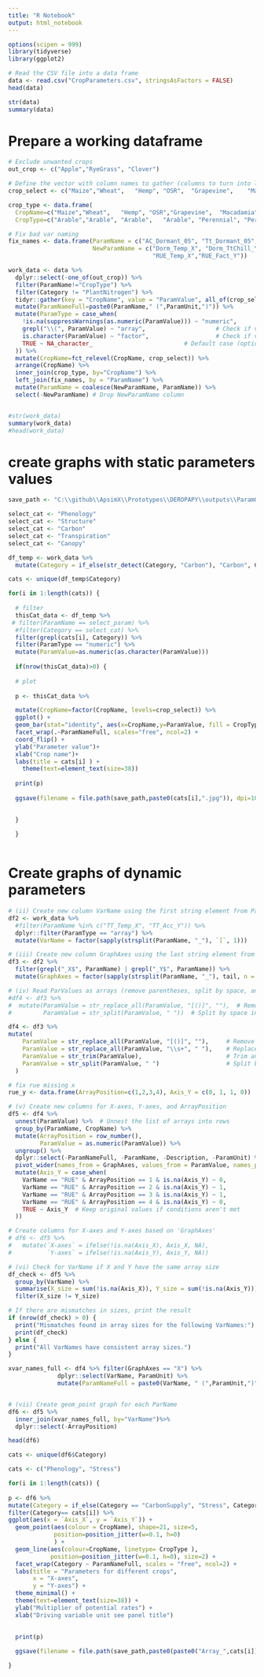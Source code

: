 ```yaml
---
title: "R Notebook"
output: html_notebook
---
```


```r
options(scipen = 999)
library(tidyverse)
library(ggplot2)
```


```r
# Read the CSV file into a data frame
data <- read.csv("CropParameters.csv", stringsAsFactors = FALSE)
head(data)
```

```r
str(data)
summary(data)
```
# Prepare a working dataframe

```r
# Exclude unwanted crops
out_crop <- c("Apple","RyeGrass", "Clover")

# Define the vector with column names to gather (columns to turn into levels)
crop_select <- c("Maize","Wheat",	"Hemp",	"OSR",	"Grapevine",	"Macadamia",	"Lemon",	"Avocado")

crop_type <- data.frame(
  CropName=c("Maize","Wheat",	"Hemp",	"OSR","Grapevine",	"Macadamia",	"Lemon",	"Avocado"),
  CropType=c("Arable","Arable",	"Arable",	"Arable", "Perennial", "Perennial", "Perennial", "Perennial"))

# Fix bad var naming
fix_names <- data.frame(ParamName = c("AC_Dormant_05", "Tt_Dormant_05","RUETempThresholds","RUE_Fact_Y"),
                        NewParamName = c("Dorm_Temp_X", "Dorm_TtChill_Y",
                                         "RUE_Temp_X","RUE_Fact_Y"))

work_data <- data %>%
  dplyr::select(-one_of(out_crop)) %>%
  filter(ParamName!="CropType") %>%
  filter(Category != "PlantNitrogen") %>%
  tidyr::gather(key = "CropName", value = "ParamValue", all_of(crop_select)) %>%
  mutate(ParamNameFull=paste0(ParamName," (",ParamUnit,")")) %>%
  mutate(ParamType = case_when(
    !is.na(suppressWarnings(as.numeric(ParamValue))) ~ "numeric",
    grepl("\\(", ParamValue) ~ "array",                    # Check if value contains "(" (array)
    is.character(ParamValue) ~ "factor",                   # Check if value is a character (factor)
    TRUE ~ NA_character_                          # Default case (optional)
  )) %>% 
  mutate(CropName=fct_relevel(CropName, crop_select)) %>%
  arrange(CropName) %>%
  inner_join(crop_type, by="CropName") %>%
  left_join(fix_names, by = "ParamName") %>%
  mutate(ParamName = coalesce(NewParamName, ParamName)) %>%
  select(-NewParamName) # Drop NewParamName column


#str(work_data)
summary(work_data)
#head(work_data)
```
# create graphs with static parameters values
```r

save_path <- "C:\\github\\ApsimX\\Prototypes\\DEROPAPY\\outputs\\ParamGraphs"

select_cat <- "Phenology"
select_cat <- "Structure"
select_cat <- "Carbon"
select_cat <- "Transpiration"
select_cat <- "Canopy"

df_temp <- work_data %>%
  mutate(Category = if_else(str_detect(Category, "Carbon"), "Carbon", Category))

cats <- unique(df_temp$Category)

for(i in 1:length(cats)) {
  
  # filter  
  thisCat_data <- df_temp %>%
 # filter(ParamName == select_param) %>%
  #filter(Category == select_cat) %>%
  filter(grepl(cats[i], Category)) %>%
  filter(ParamType == "numeric") %>%
  mutate(ParamValue=as.numeric(as.character(ParamValue))) 
  
  if(nrow(thisCat_data)>0) {
  
  # plot
    
  p <- thisCat_data %>%

  mutate(CropName=factor(CropName, levels=crop_select)) %>%
  ggplot() +
  geom_bar(stat="identity", aes(x=CropName,y=ParamValue, fill = CropType)) +
  facet_wrap(.~ParamNameFull, scales="free", ncol=2) +
  coord_flip() +
  ylab("Parameter value")+
  xlab("Crop name")+
  labs(title = cats[i] ) +
    theme(text=element_text(size=38))
  
  print(p)
  
  ggsave(filename = file.path(save_path,paste0(cats[i],".jpg")), dpi=100 )

    
  }
    
  }
  


```
# Create graphs of dynamic parameters
```r
# (ii) Create new column VarName using the first string element from ParName (split by '_')
df2 <- work_data %>%
  #filter(ParamName %in% c("TT_Temp_X", "TT_Acc_Y")) %>%
  dplyr::filter(ParamType == "array") %>%
  mutate(VarName = factor(sapply(strsplit(ParamName, "_"), `[`, 1))) 

# (iii) Create new column GraphAxes using the last string element from ParName (split by '_')
df3 <- df2 %>%
  filter(grepl("_X$", ParamName) | grepl("_Y$", ParamName)) %>%
  mutate(GraphAxes = factor(sapply(strsplit(ParamName, "_"), tail, n = 1)))

# (iv) Read ParValues as arrays (remove parentheses, split by space, and convert to numeric)
#df4 <- df3 %>%
#  mutate(ParamValue = str_replace_all(ParamValue, "[()]", ""),  # Remove parentheses
#         ParamValue = str_split(ParamValue, " "))  # Split by space into a list of arrays

df4 <- df3 %>%
mutate(
    ParamValue = str_replace_all(ParamValue, "[()]", ""),     # Remove parentheses
    ParamValue = str_replace_all(ParamValue, "\\s+", " "),    # Replace multiple spaces/tabs with a single space
    ParamValue = str_trim(ParamValue),                        # Trim any leading or trailing spaces
    ParamValue = str_split(ParamValue, " ")                   # Split by single space
  )

# fix rue missing x
rue_y <- data.frame(ArrayPosition=c(1,2,3,4), Axis_Y = c(0, 1, 1, 0))

# (v) Create new columns for X-axes, Y-axes, and ArrayPosition
df5 <- df4 %>%
  unnest(ParamValue) %>%  # Unnest the list of arrays into rows
  group_by(ParamName, CropName) %>%
  mutate(ArrayPosition = row_number(),
         ParamValue = as.numeric(ParamValue)) %>%
  ungroup() %>%
  dplyr::select(-ParamNameFull, -ParamName, -Description, -ParamUnit) %>%
  pivot_wider(names_from = GraphAxes, values_from = ParamValue, names_prefix = "Axis_") %>%
  mutate(Axis_Y = case_when(
    VarName == "RUE" & ArrayPosition == 1 & is.na(Axis_Y) ~ 0,
    VarName == "RUE" & ArrayPosition == 2 & is.na(Axis_Y) ~ 1,
    VarName == "RUE" & ArrayPosition == 3 & is.na(Axis_Y) ~ 1,
    VarName == "RUE" & ArrayPosition == 4 & is.na(Axis_Y) ~ 0,
    TRUE ~ Axis_Y  # Keep original values if conditions aren't met
  )) 

# Create columns for X-axes and Y-axes based on 'GraphAxes'
# df6 <- df5 %>%
#   mutate(`X-axes` = ifelse(!is.na(Axis_X), Axis_X, NA),
#          `Y-axes` = ifelse(!is.na(Axis_Y), Axis_Y, NA))

# (vi) Check for VarName if X and Y have the same array size
df_check <- df5 %>%
  group_by(VarName) %>%
  summarise(X_size = sum(!is.na(Axis_X)), Y_size = sum(!is.na(Axis_Y))) %>%
  filter(X_size != Y_size)

# If there are mismatches in sizes, print the result
if (nrow(df_check) > 0) {
  print("Mismatches found in array sizes for the following VarNames:")
  print(df_check)
} else {
  print("All VarNames have consistent array sizes.")
}

xvar_names_full <- df4 %>% filter(GraphAxes == "X") %>%
              dplyr::select(VarName, ParamUnit) %>%
              mutate(ParamNameFull = paste0(VarName, " (",ParamUnit,")"))


# (vii) Create geom_point graph for each ParName
df6 <- df5 %>%
  inner_join(xvar_names_full, by="VarName")%>%
  dplyr::select(-ArrayPosition)

head(df6)

```


```r

cats <- unique(df6$Category) 

cats <- c("Phenology", "Stress")

for(i in 1:length(cats)) {
      
p <- df6 %>%
mutate(Category = if_else(Category == "CarbonSupply", "Stress", Category)) %>%
filter(Category== cats[i]) %>%
ggplot(aes(x = `Axis_X`, y = `Axis_Y`)) +
  geom_point(aes(colour = CropName), shape=21, size=5,
             position=position_jitter(w=0.1, h=0)
             ) +
  geom_line(aes(colour=CropName, linetype= CropType ), 
            position=position_jitter(w=0.1, h=0), size=2) +
  facet_wrap(Category ~ ParamNameFull, scales = "free", ncol=2) +
  labs(title = "Parameters for different crops",
       x = "X-axes",
       y = "Y-axes") +
  theme_minimal() +
  theme(text=element_text(size=38)) +
  ylab("Multiplier of potential rates") +
  xlab("Driving variable unit see panel title")

    
  print(p)
  
  ggsave(filename = file.path(save_path,paste0(paste0("Array_",cats[i]),".jpg")), dpi=100 )

}
```

